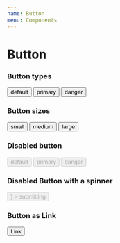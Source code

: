 ```yaml
---
name: Button
menu: Components
---
```



# Button

<Props of={Button} />


### Button types

<Playground>
  <Button className="mb">default</Button>
  <Spacer />
  <Button btnType="primary">primary</Button>
  <Spacer />
  <Button btnType="danger">danger</Button>
</Playground>


### Button sizes

<Playground>
  <Button sizing="s">small</Button>
  <Spacer />
  <Button sizing="m">medium</Button>
  <Spacer />
  <Button sizing="l">large</Button>
</Playground>


### Disabled button

<Playground>
  <Button className="mb" disabled={true}>default</Button>
  <Spacer />
  <Button btnType="primary" disabled={true}>primary</Button>
  <Spacer />
  <Button btnType="danger" disabled={true}>danger</Button>
</Playground>


### Disabled Button with a spinner

<Playground>
  <Button
    disabled={true}
    submitting={true}
    renderSpinner={<Spinner />}
  >
    submitting
  </Button>
</Playground>

### Button as Link

<Playground>
  <Button as="a">Link</Button>
</Playground>
